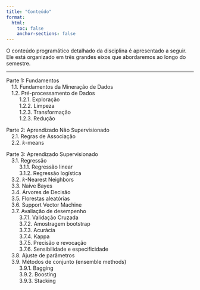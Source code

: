 ```yaml
---
title: "Conteúdo"
format:
  html:
    toc: false
    anchor-sections: false
---
```


O conteúdo programático detalhado da disciplina é apresentado a seguir. Ele está organizado em três grandes eixos que abordaremos ao longo do semestre.

---


Parte 1: Fundamentos<br>
&ensp;&ensp;1.1. Fundamentos da Mineração de Dados<br>
&ensp;&ensp;1.2. Pré-processamento de Dados<br>
&ensp;&ensp;&ensp;&ensp;&ensp;1.2.1. Exploração<br>
&ensp;&ensp;&ensp;&ensp;&ensp;1.2.2. Limpeza<br>
&ensp;&ensp;&ensp;&ensp;&ensp;1.2.3. Transformação<br>
&ensp;&ensp;&ensp;&ensp;&ensp;1.2.3. Redução<br>

Parte 2: Aprendizado Não Supervisionado<br>
&ensp;&ensp;2.1. Regras de Associação<br>
&ensp;&ensp;2.2. $k$-means<br>

Parte 3: Aprendizado Supervisionado<br>
&ensp;&ensp;3.1. Regressão<br>
&ensp;&ensp;&ensp;&ensp;&ensp;3.1.1. Regressão linear<br>
&ensp;&ensp;&ensp;&ensp;&ensp;3.1.2. Regressão logística<br>
&ensp;&ensp;3.2. $k$-Nearest Neighbors<br>
&ensp;&ensp;3.3. Naive Bayes<br>
&ensp;&ensp;3.4. Árvores de Decisão<br>
&ensp;&ensp;3.5. Florestas aleatórias<br>
&ensp;&ensp;3.6. Support Vector Machine<br>
&ensp;&ensp;3.7. Avaliação de desempenho<br>
&ensp;&ensp;&ensp;&ensp;&ensp;3.7.1. Validação Cruzada<br>
&ensp;&ensp;&ensp;&ensp;&ensp;3.7.2. Amostragem bootstrap<br>
&ensp;&ensp;&ensp;&ensp;&ensp;3.7.3. Acurácia<br>
&ensp;&ensp;&ensp;&ensp;&ensp;3.7.4. Kappa<br>
&ensp;&ensp;&ensp;&ensp;&ensp;3.7.5. Precisão e revocação<br>
&ensp;&ensp;&ensp;&ensp;&ensp;3.7.6. Sensibilidade e especificidade<br>
&ensp;&ensp;3.8. Ajuste de parâmetros<br>
&ensp;&ensp;3.9. Métodos de conjunto (ensemble methods)<br>
&ensp;&ensp;&ensp;&ensp;&ensp;3.9.1. Bagging<br>
&ensp;&ensp;&ensp;&ensp;&ensp;3.9.2. Boosting<br>
&ensp;&ensp;&ensp;&ensp;&ensp;3.9.3. Stacking<br>